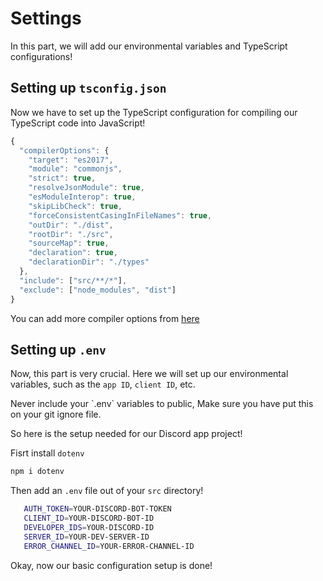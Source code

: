 
# Settings

In this part, we will add our environmental variables and TypeScript configurations!

## Setting up `tsconfig.json`

Now we have to set up the TypeScript configuration for compiling our TypeScript code into JavaScript!

```ts copy filename="tsconfig.json" showLineNumbers
{
  "compilerOptions": {
    "target": "es2017",
    "module": "commonjs",
    "strict": true,
    "resolveJsonModule": true,
    "esModuleInterop": true,
    "skipLibCheck": true,
    "forceConsistentCasingInFileNames": true,
    "outDir": "./dist",
    "rootDir": "./src",
    "sourceMap": true,
    "declaration": true,
    "declarationDir": "./types"
  },
  "include": ["src/**/*"],
  "exclude": ["node_modules", "dist"]
}
```

You can add more compiler options from [here](https://www.typescriptlang.org/docs/handbook/compiler-options-in-msbuild.html)

## Setting up `.env`

Now, this part is very crucial. Here we will set up our environmental variables, such as the `app ID`, `client ID`, etc.

<Callout type="error">
  Never include your `.env` variables to public, Make sure you have put this on your git ignore
  file.
</Callout>

So here is the setup needed for our Discord app project!

Fisrt install `dotenv`

```bash copy
npm i dotenv
```

Then add an `.env` file out of your `src` directory!

```bash copy filename=".env" showLineNumbers
   AUTH_TOKEN=YOUR-DISCORD-BOT-TOKEN
   CLIENT_ID=YOUR-DISCORD-BOT-ID
   DEVELOPER_IDS=YOUR-DISCORD-ID
   SERVER_ID=YOUR-DEV-SERVER-ID
   ERROR_CHANNEL_ID=YOUR-ERROR-CHANNEL-ID
```

Okay, now our basic configuration setup is done!
